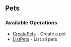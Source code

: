 
## Pets

### Available Operations

* [CreatePets](/reference/resources/pets/dogs/create_pets) - Create a pet
* [ListPets](/reference/resources/pets/list_pets) - List all pets

<Dogs />

<ListPets />
